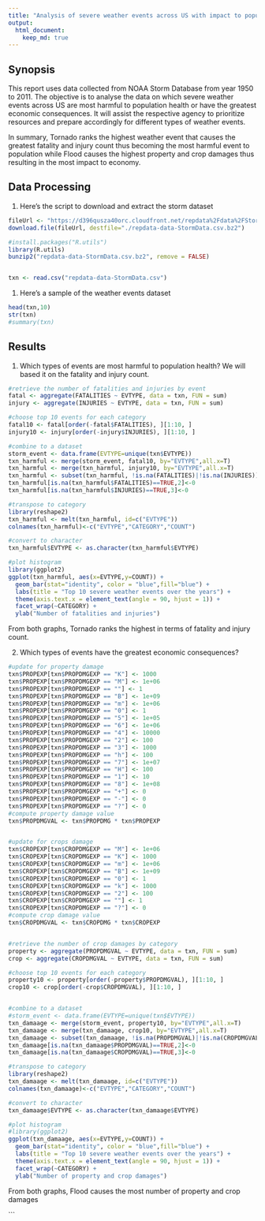 ```yaml
---
title: "Analysis of severe weather events across US with impact to population and economy"
output: 
  html_document:
    keep_md: true
---
```




## Synopsis

This report uses data collected from NOAA Storm Database from year 1950 to 2011. The objective is to analyse the data on which severe weather events across US are most harmful to population health or have the greatest economic consequences. It will assist the respective agency to prioritize resources and prepare accordingly for different types of weather events. 

In summary, Tornado ranks the highest weather event that causes the greatest fatality and injury count thus becoming the most harmful event to population while Flood causes the highest property and crop damages thus resulting in the most impact to economy.


## Data Processing

1. Here's the script to download and extract the storm dataset

```r
fileUrl <- "https://d396qusza40orc.cloudfront.net/repdata%2Fdata%2FStormData.csv.bz2"
download.file(fileUrl, destfile="./repdata-data-StormData.csv.bz2") 

#install.packages("R.utils")
library(R.utils)
bunzip2("repdata-data-StormData.csv.bz2", remove = FALSE)


txn <- read.csv("repdata-data-StormData.csv")
```

1. Here's a sample of the weather events dataset


```r
head(txn,10)
str(txn)
#summary(txn)
```


## Results

1. Which types of events are most harmful to population health? We will based it on the fatality and injury count.

```r
#retrieve the number of fatalities and injuries by event
fatal <- aggregate(FATALITIES ~ EVTYPE, data = txn, FUN = sum)
injury <- aggregate(INJURIES ~ EVTYPE, data = txn, FUN = sum)

#choose top 10 events for each category
fatal10 <- fatal[order(-fatal$FATALITIES), ][1:10, ]
injury10 <- injury[order(-injury$INJURIES), ][1:10, ]

#combine to a dataset
storm_event <- data.frame(EVTYPE=unique(txn$EVTYPE))
txn_harmful <- merge(storm_event, fatal10, by="EVTYPE",all.x=T)
txn_harmful <- merge(txn_harmful, injury10, by="EVTYPE",all.x=T)
txn_harmful <- subset(txn_harmful, !is.na(FATALITIES)|!is.na(INJURIES))   
txn_harmful[is.na(txn_harmful$FATALITIES)==TRUE,2]<-0
txn_harmful[is.na(txn_harmful$INJURIES)==TRUE,3]<-0

#transpose to category
library(reshape2)
txn_harmful <- melt(txn_harmful, id=c("EVTYPE"))
colnames(txn_harmful)<-c("EVTYPE","CATEGORY","COUNT")

#convert to character
txn_harmful$EVTYPE <- as.character(txn_harmful$EVTYPE)

#plot histogram
library(ggplot2)
ggplot(txn_harmful, aes(x=EVTYPE,y=COUNT)) +
  geom_bar(stat="identity", color = "blue",fill="blue") +
  labs(title = "Top 10 severe weather events over the years") +
  theme(axis.text.x = element_text(angle = 90, hjust = 1)) + 
  facet_wrap(~CATEGORY) +
  ylab("Number of fatalities and injuries")
```

From both graphs, Tornado ranks the highest in terms of fatality and injury count.


2. Which types of events have the greatest economic consequences?

```r
#update for property damage
txn$PROPEXP[txn$PROPDMGEXP == "K"] <- 1000
txn$PROPEXP[txn$PROPDMGEXP == "M"] <- 1e+06
txn$PROPEXP[txn$PROPDMGEXP == ""] <- 1
txn$PROPEXP[txn$PROPDMGEXP == "B"] <- 1e+09
txn$PROPEXP[txn$PROPDMGEXP == "m"] <- 1e+06
txn$PROPEXP[txn$PROPDMGEXP == "0"] <- 1
txn$PROPEXP[txn$PROPDMGEXP == "5"] <- 1e+05
txn$PROPEXP[txn$PROPDMGEXP == "6"] <- 1e+06
txn$PROPEXP[txn$PROPDMGEXP == "4"] <- 10000
txn$PROPEXP[txn$PROPDMGEXP == "2"] <- 100
txn$PROPEXP[txn$PROPDMGEXP == "3"] <- 1000
txn$PROPEXP[txn$PROPDMGEXP == "h"] <- 100
txn$PROPEXP[txn$PROPDMGEXP == "7"] <- 1e+07
txn$PROPEXP[txn$PROPDMGEXP == "H"] <- 100
txn$PROPEXP[txn$PROPDMGEXP == "1"] <- 10
txn$PROPEXP[txn$PROPDMGEXP == "8"] <- 1e+08
txn$PROPEXP[txn$PROPDMGEXP == "+"] <- 0
txn$PROPEXP[txn$PROPDMGEXP == "-"] <- 0
txn$PROPEXP[txn$PROPDMGEXP == "?"] <- 0
#compute property damage value
txn$PROPDMGVAL <- txn$PROPDMG * txn$PROPEXP


#update for crops damage
txn$CROPEXP[txn$CROPDMGEXP == "M"] <- 1e+06
txn$CROPEXP[txn$CROPDMGEXP == "K"] <- 1000
txn$CROPEXP[txn$CROPDMGEXP == "m"] <- 1e+06
txn$CROPEXP[txn$CROPDMGEXP == "B"] <- 1e+09
txn$CROPEXP[txn$CROPDMGEXP == "0"] <- 1
txn$CROPEXP[txn$CROPDMGEXP == "k"] <- 1000
txn$CROPEXP[txn$CROPDMGEXP == "2"] <- 100
txn$CROPEXP[txn$CROPDMGEXP == ""] <- 1
txn$CROPEXP[txn$CROPDMGEXP == "?"] <- 0
#compute crop damage value
txn$CROPDMGVAL <- txn$CROPDMG * txn$CROPEXP


#retrieve the number of crop damages by category
property <- aggregate(PROPDMGVAL ~ EVTYPE, data = txn, FUN = sum)
crop <- aggregate(CROPDMGVAL ~ EVTYPE, data = txn, FUN = sum)

#choose top 10 events for each category
property10 <- property[order(-property$PROPDMGVAL), ][1:10, ]
crop10 <- crop[order(-crop$CROPDMGVAL), ][1:10, ]


#combine to a dataset
#storm_event <- data.frame(EVTYPE=unique(txn$EVTYPE))
txn_damaage <- merge(storm_event, property10, by="EVTYPE",all.x=T)
txn_damaage <- merge(txn_damaage, crop10, by="EVTYPE",all.x=T)
txn_damaage <- subset(txn_damaage, !is.na(PROPDMGVAL)|!is.na(CROPDMGVAL))   
txn_damaage[is.na(txn_damaage$PROPDMGVAL)==TRUE,2]<-0
txn_damaage[is.na(txn_damaage$CROPDMGVAL)==TRUE,3]<-0

#transpose to category
library(reshape2)
txn_damaage <- melt(txn_damaage, id=c("EVTYPE"))
colnames(txn_damaage)<-c("EVTYPE","CATEGORY","COUNT")

#convert to character
txn_damaage$EVTYPE <- as.character(txn_damaage$EVTYPE)

#plot histogram
#library(ggplot2)
ggplot(txn_damaage, aes(x=EVTYPE,y=COUNT)) +
  geom_bar(stat="identity", color = "blue",fill="blue") +
  labs(title = "Top 10 severe weather events over the years") +
  theme(axis.text.x = element_text(angle = 90, hjust = 1)) + 
  facet_wrap(~CATEGORY) +
  ylab("Number of property and crop damages")

```

From both graphs, Flood causes the most number of property and crop damages


```
